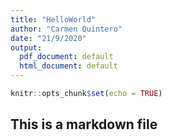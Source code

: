 ```yaml
---
title: "HelloWorld"
author: "Carmen Quintero"
date: "21/9/2020"
output:
  pdf_document: default
  html_document: default
---
```


```r
knitr::opts_chunk$set(echo = TRUE)
```
## This is a markdown file
